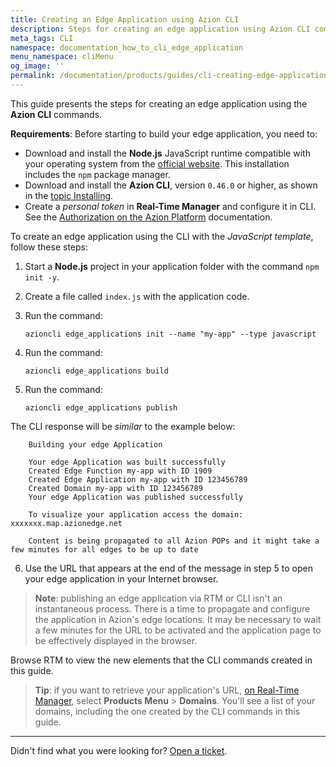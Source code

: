 ```yaml
---
title: Creating an Edge Application using Azion CLI
description: Steps for creating an edge application using Azion CLI commands.
meta_tags: CLI
namespace: documentation_how_to_cli_edge_application
menu_namespace: cliMenu
og_image: ''
permalink: /documentation/products/guides/cli-creating-edge-application/
---
```


This guide presents the steps for creating an edge application using the **Azion CLI** commands.

**Requirements**:
Before starting to build your edge application, you need to:

- Download and install the **Node.js** JavaScript runtime compatible with your operating system from the [official website](https://nodejs.org/en/download/). This installation includes the `npm` package manager.
- Download and install the **Azion CLI**, version `0.46.0` or higher, as shown in the [topic Installing](/en/documentation/products/cli/first-steps/#installing).
- Create a *personal token* in **Real-Time Manager** and configure it in CLI. See the [Authorization on the Azion Platform](/en/documentation/products/cli/first-steps/#auth-azion) documentation.

To create an edge application using the CLI with the *JavaScript template*, follow these steps:

1. Start a **Node.js** project in your application folder with the command `npm init -y`.
2. Create a file called `index.js` with the application code.
3. Run the command:

    `azioncli edge_applications init --name "my-app" --type javascript`

4. Run the command:

    `azioncli edge_applications build`

5. Run the command:

    `azioncli edge_applications publish`

The CLI response will be *similar* to the example below:

        Building your edge Application

        Your edge Application was built successfully
        Created Edge Function my-app with ID 1909
        Created Edge Application my-app with ID 123456789
        Created Domain my-app with ID 123456789
        Your edge Application was published successfully

        To visualize your application access the domain: xxxxxxx.map.azionedge.net

        Content is being propagated to all Azion POPs and it might take a few minutes for all edges to be up to date

6. Use the URL that appears at the end of the message in step 5 to open your edge application in your Internet browser.

> **Note**: publishing an edge application via RTM or CLI isn't an instantaneous process. There is a time to propagate and configure the application in Azion's edge locations. It may be necessary to wait a few minutes for the URL to be activated and the application page to be effectively displayed in the browser.

Browse RTM to view the new elements that the CLI commands created in this guide.

> **Tip**: if you want to retrieve your application's URL, [on Real-Time Manager](https://manager.azion.com/), select **Products Menu** > **Domains**. You'll see a list of your domains, including the one created by the CLI commands in this guide.

---

Didn't find what you were looking for? [Open a ticket](https://tickets.azion.com/).
